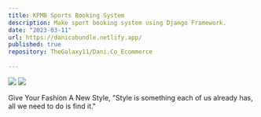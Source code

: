 ```yaml
---
title: KPMB Sports Booking System
description: Make sport booking system using Django Framework.
date: "2023-03-11"
url: https://danicobundle.netlify.app/
published: true
repository: TheGalaxy11/Dani.Co_Ecommerce
  
---
```


[![](https://i.ibb.co/TtRZf27/Screenshot-2024-01-29-231652.png)](https://danicobundle.netlify.app/)
[![](https://i.ibb.co/7WSb9zt/Screenshot-2024-01-29-231754.png)](https://danicobundle.netlify.app/)

Give Your Fashion A New Style,
"Style is something each of us already has, all we need to do is find it."

